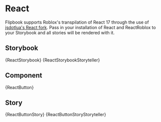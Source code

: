 

# React

Flipbook supports Roblox's transpilation of React 17 through the use of [jsdotlua's React fork](https://github.com/jsdotlua/react-lua). Pass in your installation of React and ReactRoblox to your Storybook and all stories will be rendered with it.

## Storybook

<Tabs groupId="main">
	<TabItem value="default" label="Default" default>
		<CodeBlock language="lua" title="Project/React.storybook.luau">
			{ReactStorybook}
		</CodeBlock>
	</TabItem>
	<TabItem value="storyteller" label="Storyteller">
		<CodeBlock language="lua" title="Project/React.storybook.luau">
			{ReactStorybookStoryteller}
		</CodeBlock>
	</TabItem>
</Tabs>

## Component

<CodeBlock language="lua" title="Project/Components/Button.luau">
	{ReactButton}
</CodeBlock>

## Story

<Tabs groupId="main">
	<TabItem value="default" label="Default" default>
		<CodeBlock
			language="lua"
			title="Project/Components/Button.story.luau"
		>
			{ReactButtonStory}
		</CodeBlock>
	</TabItem>
	<TabItem value="storyteller" label="Storyteller">
		<CodeBlock
			language="lua"
			title="Project/Components/Button.story.luau"
		>
			{ReactButtonStoryStoryteller}
		</CodeBlock>
	</TabItem>
</Tabs>
